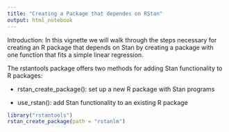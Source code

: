 ```yaml
---
title: "Creating a Package that dependes on RStan"
output: html_notebook
---
```

Introduction: 
In this vignette we will walk through the steps necessary for creating an R package that depends on Stan by creating a package with one function that fits a simple linear regression.

The rstantools package offers two methods for adding Stan functionality to R packages:

- rstan_create_package(): set up a new R package with   Stan programs

- use_rstan(): add Stan functionality to an existing R   package


```r
library("rstantools")
rstan_create_package(path = "rstanlm")
```
